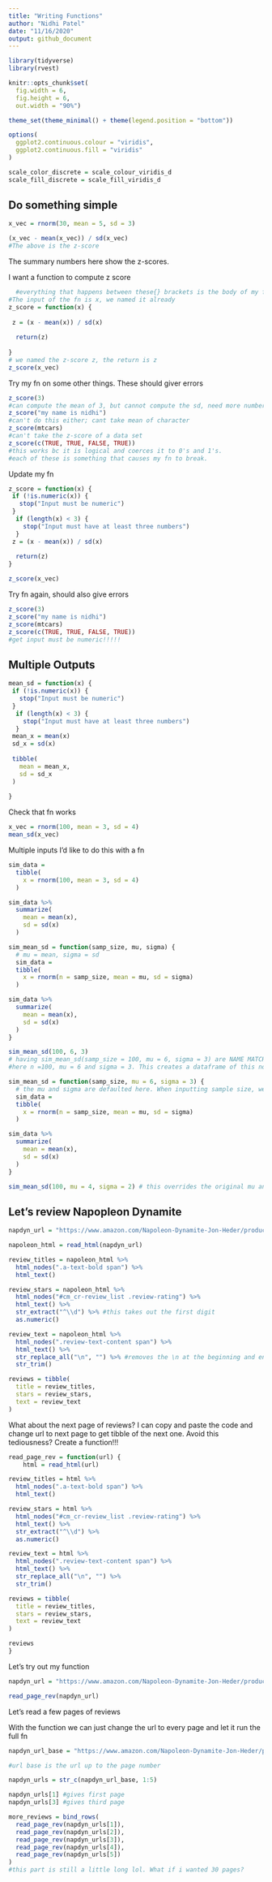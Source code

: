 ```yaml
---
title: "Writing Functions"
author: "Nidhi Patel"
date: "11/16/2020"
output: github_document
---
```


```r
library(tidyverse)
library(rvest)

knitr::opts_chunk$set(
  fig.width = 6,
  fig.height = 6,
  out.width = "90%")

theme_set(theme_minimal() + theme(legend.position = "bottom"))

options(
  ggplot2.continuous.colour = "viridis",
  ggplot2.continuous.fill = "viridis"
)

scale_color_discrete = scale_colour_viridis_d
scale_fill_discrete = scale_fill_viridis_d
```

## Do something simple

```r
x_vec = rnorm(30, mean = 5, sd = 3)

(x_vec - mean(x_vec)) / sd(x_vec)
#The above is the z-score
```
The summary numbers here show the z-scores. 

I want a function to compute z score

```r
  #everything that happens between these{} brackets is the body of my function.
#The input of the fn is x, we named it already
z_score = function(x) {
 
 z = (x - mean(x)) / sd(x)
  
  return(z)
  
}
# we named the z-score z, the return is z
z_score(x_vec)
```

Try my fn on some other things. These should giver errors

```r
z_score(3)
#can compute the mean of 3, but cannot compute the sd, need more numbers to compute sd
z_score("my name is nidhi")
#can't do this either; cant take mean of character
z_score(mtcars)
#can't take the z-score of a data set
z_score(c(TRUE, TRUE, FALSE, TRUE))
#this works bc it is logical and coerces it to 0's and 1's.
#each of these is something that causes my fn to break. 

```

Update my fn

```r
z_score = function(x) {
 if (!is.numeric(x)) {
   stop("Input must be numeric")
 }
  if (length(x) < 3) {
    stop("Input must have at least three numbers")
  }
 z = (x - mean(x)) / sd(x)
  
  return(z)
}

z_score(x_vec)
```

Try fn again, should also give errors

```r
z_score(3)
z_score("my name is nidhi")
z_score(mtcars)
z_score(c(TRUE, TRUE, FALSE, TRUE))
#get input must be numeric!!!!!

```

## Multiple Outputs

```r
mean_sd = function(x) {
 if (!is.numeric(x)) {
   stop("Input must be numeric")
 }
  if (length(x) < 3) {
    stop("Input must have at least three numbers")
  }
 mean_x = mean(x)
 sd_x = sd(x)
 
 tibble(
   mean = mean_x,
   sd = sd_x
 )
  
}
```

Check that fn works

```r
x_vec = rnorm(100, mean = 3, sd = 4)
mean_sd(x_vec)
```

Multiple inputs
I'd like to do this with a fn

```r
sim_data = 
  tibble(
    x = rnorm(100, mean = 3, sd = 4)
  )

sim_data %>% 
  summarize(
    mean = mean(x),
    sd = sd(x)
  )


```


```r
sim_mean_sd = function(samp_size, mu, sigma) {
  # mu = mean, sigma = sd
  sim_data = 
  tibble(
    x = rnorm(n = samp_size, mean = mu, sd = sigma)
  )

sim_data %>% 
  summarize(
    mean = mean(x),
    sd = sd(x)
  )
}

sim_mean_sd(100, 6, 3)
# having sim_mean_sd(samp_size = 100, mu = 6, sigma = 3) are NAME MATCHING
#here n =100, mu = 6 and sigma = 3. This creates a dataframe of this normal distribution following the mu and sigma of the sample size
```

```r
sim_mean_sd = function(samp_size, mu = 6, sigma = 3) {
  # the mu and sigma are defaulted here. When inputting sample size, we can override the default mu and sigma by specifiying mu = x and sigma = y
  sim_data = 
  tibble(
    x = rnorm(n = samp_size, mean = mu, sd = sigma)
  )

sim_data %>% 
  summarize(
    mean = mean(x),
    sd = sd(x)
  )
}

sim_mean_sd(100, mu = 4, sigma = 2) # this overrides the original mu and sigma inputs in the function
```

## Let's review Napopleon Dynamite

```r
napdyn_url = "https://www.amazon.com/Napoleon-Dynamite-Jon-Heder/product-reviews/B000I9U972/ref=cm_cr_getr_d_paging_btm_prev_1?ie=UTF8&reviewerType=all_reviews&pageNumber=1"

napoleon_html = read_html(napdyn_url)

review_titles = napoleon_html %>% 
  html_nodes(".a-text-bold span") %>% 
  html_text()

review_stars = napoleon_html %>% 
  html_nodes("#cm_cr-review_list .review-rating") %>% 
  html_text() %>% 
  str_extract("^\\d") %>% #this takes out the first digit
  as.numeric()

review_text = napoleon_html %>% 
  html_nodes(".review-text-content span") %>% 
  html_text() %>% 
  str_replace_all("\n", "") %>% #removes the \n at the beginning and end and replaces it with nothing
  str_trim()

reviews = tibble(
  title = review_titles,
  stars = review_stars,
  text = review_text
)
```

What about the next page of reviews?
I can copy and paste the code and change url to next page to get tibble of the next one.  Avoid this tediousness? Create a function!!!

```r

read_page_rev = function(url) {
    html = read_html(url)

review_titles = html %>% 
  html_nodes(".a-text-bold span") %>% 
  html_text()

review_stars = html %>% 
  html_nodes("#cm_cr-review_list .review-rating") %>% 
  html_text() %>% 
  str_extract("^\\d") %>% 
  as.numeric()

review_text = html %>% 
  html_nodes(".review-text-content span") %>% 
  html_text() %>% 
  str_replace_all("\n", "") %>% 
  str_trim()

reviews = tibble(
  title = review_titles,
  stars = review_stars,
  text = review_text
)

reviews
}
```

Let's try out my function

```r
napdyn_url = "https://www.amazon.com/Napoleon-Dynamite-Jon-Heder/product-reviews/B000I9U972/ref=cm_cr_getr_d_paging_btm_prev_1?ie=UTF8&reviewerType=all_reviews&pageNumber=1"

read_page_rev(napdyn_url)
```

Let's read a few pages of reviews

With the function we can just change the url to every page and let it run the full fn

```r
napdyn_url_base = "https://www.amazon.com/Napoleon-Dynamite-Jon-Heder/product-reviews/B000I9U972/ref=cm_cr_getr_d_paging_btm_prev_1?ie=UTF8&reviewerType=all_reviews&pageNumber="

#url base is the url up to the page number

napdyn_urls = str_c(napdyn_url_base, 1:5)

napdyn_urls[1] #gives first page
napdyn_urls[3] #gives third page

more_reviews = bind_rows(
  read_page_rev(napdyn_urls[1]),
  read_page_rev(napdyn_urls[2]),
  read_page_rev(napdyn_urls[3]),
  read_page_rev(napdyn_urls[4]),
  read_page_rev(napdyn_urls[5])
)
#this part is still a little long lol. What if i wanted 30 pages?
```


